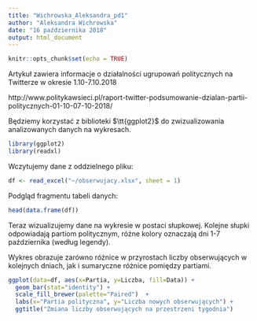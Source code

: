 ---
title: "Wichrowska_Aleksandra_pd1"
author: "Aleksandra Wichrowska"
date: "16 października 2018"
output: html_document
---

```{r setup, include=FALSE}
knitr::opts_chunk$set(echo = TRUE)
```

Artykuł zawiera informacje o działalności ugrupowań politycznych na Twitterze w okresie 1.10-7.10.2018

http://www.politykawsieci.pl/raport-twitter-podsumowanie-dzialan-partii-politycznych-01-10-07-10-2018/

Będziemy korzystać z biblioteki $\tt{ggplot2}$ do zwizualizowania analizowanych danych na wykresach.

```{r, warning=FALSE}
library(ggplot2)
library(readxl)
```

Wczytujemy dane z oddzielnego pliku:

```{r}
df <- read_excel("~/obserwujacy.xlsx", sheet = 1)
```

Podgląd fragmentu tabeli danych:
```{r, echo=FALSE}
head(data.frame(df))
```

Teraz wizualizujemy dane na wykresie w postaci słupkowej.
Kolejne słupki odpowiadają partiom politycznym, różne kolory oznaczają dni 1-7 października (według legendy).

Wykres obrazuje zarówno różnice w przyrostach liczby obserwujących w kolejnych dniach, jak i sumaryczne różnice pomiędzy partiami.

```{r}
ggplot(data=df, aes(x=Partia, y=Liczba, fill=Data)) +
  geom_bar(stat="identity") + 
  scale_fill_brewer(palette="Paired")  + 
  labs(x="Partia polityczna", y="Liczba nowych obserwujących") +
  ggtitle("Zmiana liczby obserwujących na przestrzeni tygodnia")
```